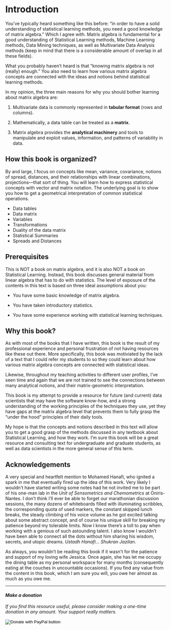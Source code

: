 # Introduction {#intro}

You've typically heard something like this before: "in order to have a solid understanding of statistical learning methods, you need a good knowledge of matrix algebra." Which I agree with. Matrix algebra is fundamental for a good understanding of Statistical Learning methods, Machine Learning methods, Data Mining techniques, as well as Multivariate Data Analysis methods (keep in mind that there is a considerable amount of overlap in all these fields).

What you probably haven't heard is that "knowing matrix algebra is not (really) enough." You also need to learn how various matrix algebra concepts are connected with the ideas and notions behind statistical learning methods.

In my opinion, the three main reasons for why you should bother learning about matrix algebra are:

1. Multivariate data is commonly represented in __tabular format__ (rows and columns).

2. Mathematically, a data table can be treated as a __matrix__.

3. Matrix algebra provides the __analytical machinery__ and tools to
manipulate and exploit values, information, and patterns of variability in data.



## How this book is organized?

By and large, I focus on concepts like mean, variance, covariance, notions of spread, distances, and their relationships with linear combinations, projections---that sort of thing. You will learn how to express statistical concepts with vector and matrix notation. The underlying goal is to show you how to get a geometrical interpretation of common statistical operations.

- Data tables
- Data matrix
- Variables
- Transformations
- Duality of the data matrix
- Statistical Summaries
- Spreads and Distances



## Prerequisites

This is NOT a book on matrix algebra, and it is also NOT a book on Statistical Learning. Instead, this book discusses general material from linear algebra that has to do with statistics. The level of exposure of the contents in this text is based on three ideal assumptions about you:

- You have some basic knowledge of matrix algebra.

- You have taken introductory statistics.

- You have some experience working with statistical learning techniques.



## Why this book?

As with most of the books that I have written, this book is the result of my professional experience and personal frustration of not having resources like these out there. More specifically, this book was motiviated by the lack of a text that I could refer my students to so they could learn about how various matrix algebra concepts are connected with statistical ideas.

Likewise, throughout my teaching activities to different user profiles, I've seen time and again that we are not trained to see the connections between many analytical notions, and their matrix-geometric interpretation. 

This book is my attempt to provide a resource for future (and current) data scientists that may have the software know-how, and a strong understanding of the working principles of the techniques they use, yet they have gaps at the matrix algebra level that prevents them to fully grasp the "under the hood" principles of their daily tools.

My hope is that the concepts and notions described in this text will allow you to get a good grasp of the methods discussed in any textbook about Statistical Learning, and how they work. I'm sure this book will be a great resource and consulting text for undergraduate and graduate students, as well as data scientists in the more general sense of this term.



## Acknowledgements

A very special and heartfelt mention to Mohamed Hanafi, who ignited a spark in me that eventually fired up the idea of this work. Very likely I wouldn't have started writing some notes had he not invited me to be part of his one-man lab in the _Unit of Sensometrics and Chemometrics_ at Oniris-Nantes. I don't think I'll ever be able to forget our marathonian discussion sessions, the many dozens of whiteboards filled with illuminating scribbles, the corresponding quota of used markers, the constant skipped lunch breaks, the steady climbing of his voice volume as he got excited talking about some abstract concept, and of course his unique skill for breaking my patience beyond my tolerable limits. Now I know there's a toll to pay when working with a genious of such astounding talent. I also know I wouldn't have been able to connect all the dots without him sharing his wisdom, secrets, and utopic dreams. _Ustadh Hanafi... Shukran Jazilan_.

As always, you wouldn't be reading this book if it wasn't for the patience and support of my loving wife Jessica. Once again, she has let me occupy the dining table as my personal workspace for many months (consequently eating at the couches in uncountable occasions). If you find any value from the content in this book, which I am sure you will, you owe her almost as much as you owe me.


-----

#### _Make a donation_ {-}

_If you find this resource useful, please consider making a one-time donation in any amount. Your support really matters._

<form action="https://www.paypal.com/cgi-bin/webscr" method="post" target="_top">
<input type="hidden" name="cmd" value="_donations" />
<input type="hidden" name="business" value="ZF6U7K5MW25W2" />
<input type="hidden" name="currency_code" value="USD" />
<input type="image" src="https://www.paypalobjects.com/en_US/i/btn/btn_donateCC_LG.gif" border="0" name="submit" title="PayPal - The safer, easier way to pay online!" alt="Donate with PayPal button" />
<img alt="" border="0" src="https://www.paypal.com/en_US/i/scr/pixel.gif" width="1" height="1" />
</form>
